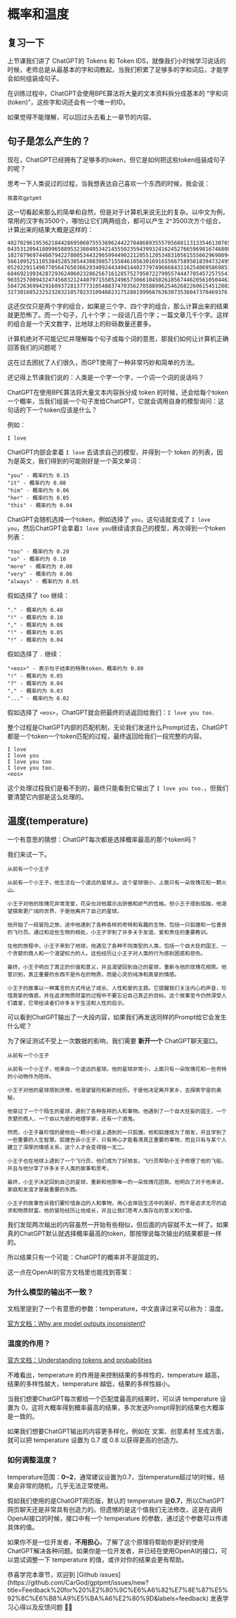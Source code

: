 # 概率和温度



## 复习一下

上节课我们讲了 ChatGPT的 Tokens 和 Token IDS，就像我们小时候学习说话的时候，老师总是从最基本的字和词教起，当我们积累了足够多的字和词后，才能学会如何组装成句子。

在训练过程中，ChatGPT会使用BPE算法将大量的文本资料拆分成基本的 “字和词(token)”，这些字和词还会有一个唯一的ID。

如果觉得不能理解，可以回过头去看上一章节的内容。

## 句子是怎么产生的？

现在，ChatGPT已经拥有了足够多的token，但它是如何把这些token组装成句子的呢？

思考一下人类说过的过程，当我想表达自己喜欢一个东西的时候，我会说：

```text filename="Luffy"
我喜欢gptpmt
```

这一切看起来那么的简单和自然，但是对于计算机来说无比的复杂。以中文为例，常用的汉字有3500个，哪怕让它们两两组合，都可以产生 2^3500次方个组合，计算出来的结果大概是这样的：

```text filename="2的3500次方计算结果"
402702961953621844286950607555369624422784868935557056881131335461307658701727371551406721502307932123276358395008895125652
043531209418099658895323804953421455502359439932416245276659698167468088937570774479761417692998541764456595941884384880600
102787969744607942278005344329659944902212055120534831056155566296908941240558524043054812784309119298489621361046430678313
566109525110538452853054430839857155846105630169165566758950183947324955260740763926892668470396323574248496692684009312249
052922911490770564765036629340924434941440277974966684311625406958698534967519709470161586090763966964691950363765288731535
684692199342872936240602328625671612857527958722799557444770545725755417136296135977255647153119878181440110593529655379472
903525700943247456832124407971558524965730661045026185674462056105044630573746839553952570745211879290387589347246867522065
584726369942916093728137773105488374703562705889962546268226061545128021323184760695318697037612212579413382773618361971983
3273016852325232832105702331094682317528819996876363073536047370469376
```

这还仅仅只是两个字的组合，如果是三个字、四个字的组合，那么计算出来的结果就更恐怖了。而一个句子，几十个字；一段话几百个字；一篇文章几千个字。这样的组合是一个天文数字，比地球上的砂砾数量还要多。

计算机绝对不可能记忆并理解每个句子或每个词的意思，那我们如何让计算机正确回答我们的问题呢？

这在过去困扰了人们很久，而GPT使用了一种非常巧妙和简单的方法。

还记得上节课我们说的：人类是一个字一个字，一个词一个词的说话吗？

ChatGPT在使用BPE算法将大量文本内容拆分成 token 的时候，还会给每个token一个概率，当我们组装一个句子发给ChatGPT，它就会调用自身的模型询问：这句话的下一个token应该是什么？

例如：

```text filename="Prompt"
I love
```

ChatGPT内部会拿着 `I love` 去请求自己的模型，并得到一个 token 的列表，因为是英文，我们得到的可能刚好是一个英文单词：

```text filename="I love"
"you" - 概率约为 0.15
"it" - 概率约为 0.08
"him" - 概率约为 0.06
"her" - 概率约为 0.05
"this" - 概率约为 0.04
```

ChatGPT会随机选择一个token，例如选择了 `you`，这句话就变成了 `I love you`，然后ChatGPT会拿着`I love you`继续请求自己的模型，再次得到一个token列表：

```text filename="I love you"
"too" - 概率约为 0.20
"so" - 概率约为 0.10
"more" - 概率约为 0.08
"very" - 概率约为 0.06
"always" - 概率约为 0.05
```

假如选择了 `too` 继续：

```text filename="I love you too"
"." - 概率约为 0.40
"!" - 概率约为 0.10
"," - 概率约为 0.08
"!" - 概率约为 0.05
"!" - 概率约为 0.04
```

假如选择了 `.` 继续：

```text filename="I love you too."
"<eos>" - 表示句子结束的特殊token，概率约为 0.80
"!" - 概率约为 0.05
"?" - 概率约为 0.04
"," - 概率约为 0.03
"..." - 概率约为 0.02
```

假如选择了 `<eos>`，ChatGPT就会把最终的话返回给我们：`I love you too.`

整个过程是ChatGPT内部的匹配机制，无论我们发送什么Prompt过去，ChatGPT都是一个token一个token匹配的过程，最终返回给我们一段完整的内容。

```text filename="ChatGPT内部处理过程"
I love
I love you
I love you too
I love you too.
<eos>
```

这个处理过程我们是看不到的，最终只能看到它输出了 `I love you too.`，但我们要清楚它内部是这么处理的。

## 温度(temperature)

一个有意思的猜想：ChatGPT每次都是选择概率最高的那个token吗？

我们来试一下。

```text filename="Prompt"
从前有一个小王子
```

```text filename="ChatGPT"
从前有一个小王子，他生活在一个遥远的星球上。这个星球很小，上面只有一朵玫瑰花和一颗火山。

小王子对他的玫瑰花非常宠爱，花朵也对他展示出骄傲和娇气的性格。但小王子感到孤独，他渴望探索更广阔的世界，于是他离开了自己的星球。

他开始了一段冒险之旅，途中他遇到了各种各样的奇特和有趣的生物，包括一只狐狸和一位善良的飞行员。通过和这些生物的相处，小王子学到了许多关于友谊、爱和责任的重要教训。

在他的旅程中，小王子来到了地球，他遇见了各种不同类型的人类，包括一个自大狂的国王、一个贪婪的商人和一个渴望权力的人。这些经历让小王子对人类的行为感到困惑和悲伤。

最终，小王子明白了真正的价值和意义，并且渴望回到自己的星球，重新与他的玫瑰花相聚。他意识到，真正重要的东西不是外在的物质，而是心灵的纯净和真挚的情感。

小王子的故事以一种寓言的方式传达了成长、人性和爱的主题。它提醒我们关注内心的声音，珍惜真挚的情感，并在追求物质财富的过程中不要忘记自己真正的目标。这个故事至今仍然深受人们喜爱，它带给读者们许多关于生活和人性的启示。
```

<Screenshot src={basics_probability1} alt="ChatGPT聊天" />

可以看到ChatGPT输出了一大段内容，如果我们再发送同样的Prompt给它会发生什么呢？

为了保证测试不受上一次数据的影响，我们需要 **新开一个** ChatGPT聊天窗口。

```text filename="Prompt"
从前有一个小王子
```

```text filename="ChatGPT"
从前有一个小王子，他来自一个遥远的星球。他的星球非常小，上面只有一朵玫瑰花和一些奇特的小动物作为陪伴。

小王子对他的星球感到厌倦，他渴望冒险和新的经历。于是他决定离开家乡，去探索宇宙的奥秘。

他穿过了一个个陌生的星球，遇到了各种各样的人和事物。他遇到了一个自大狂妄的国王，一个贪婪的商人，一个自以为是的地理学家，还有一个酒鬼。

然而，小王子最珍惜的是他在一颗小行星上遇到的一只狐狸。他和狐狸成为了朋友，并且学到了一些重要的人生智慧。狐狸告诉小王子，只有用心才能看清真正重要的事物，而且只有与某个人建立了深厚的情感关系，这个人才会变得独一无二。

小王子也在地球上遇到了一个飞行员，他们成为了好朋友。飞行员帮助小王子修理了他的飞船，并且与他分享了许多关于人类的故事和思考。

最终，小王子决定回到自己的星球，重新和他那唯一的一朵玫瑰花团聚。他明白了对于他来说，家庭和友谊才是最重要的东西。

小王子的故事告诉我们要珍惜身边的人和事物，用心去体验生活中的美好，而不是追求无尽的追求和物质财富。他的冒险经历让他成长，并且让我们思考人类存在的意义和价值。
```

<Screenshot src={basics_probability2} alt="ChatGPT聊天" />

我们发现两次输出的内容虽然一开始有些相似，但后面的内容就不太一样了。如果真的ChatGPT默认就选择概率最高的token，那按理说每次输出的结果都是一样的。

所以结果只有一个可能：ChatGPT的概率并不是固定的。

这一点在OpenAI的官方文档里也能找到答案：

### 为什么模型的输出不一致？

<Screenshot src={basics_probability3} alt="ChatGPT temperature" />

文档里提到了一个有意思的参数：temperature，中文直译过来可以称为：温度。

[官方文档：Why are model outputs inconsistent?](https://platform.openai.com/docs/guides/gpt/why-are-model-outputs-inconsistent)

### 温度的作用？

<Screenshot src={basics_probability4} alt="ChatGPT temperature" />

[官方文档：Understanding tokens and probabilities](https://platform.openai.com/docs/quickstart/adjust-your-settings)

不难看出，temperature 的作用是来控制结果的多样性的，temperature 越高，结果的多样性越大，temperature 越低，结果的多样性越小。

当我们想要ChatGPT每次都给一个匹配度最高的结果时，可以讲 temperature 设置为 0，这将大概率得到概率最高的结果，多次发送Prompt得到的结果也大概率是一致的。

如果我们想要ChatGPT输出的内容更多样化，例如在 文案、创意素材 生成方面，就可以把 temperature 设置为 0.7 或 0.8 以获得更高的创造力。

### 如何调整温度？

temperature范围：**0~2**，通常建议设置为0.7，当temperature超过1的时候，结果会非常的随机，几乎无法正常使用。

假如我们使用的是ChatGPT网页版，默认的 temperature 是**0.7**，所以ChatGPT网页聊天还是非常具有创造力的。但遗憾的是这个值我们无法修改，这是在调用OpenAI接口的时候，接口中有一个 temperature 的参数，通过这个参数可以传递具体的值。

如果你不是一位开发者，**不用担心**，了解了这个原理将帮助你更好的使用ChatGPT解决各种问题。如果你是一位开发者，并已经在使用OpenAI的接口，可以尝试调整一下 temperature 的值，或许对你的结果会更有帮助。

<Callout type="info" emoji="💬">
  恭喜学完本章节，欢迎到 [Github issues](https://github.com/CarGod/gptpmt/issues/new?title=Feedback%20for%20%E2%80%9C%E6%A6%82%E7%8E%87%E5%92%8C%E6%B8%A9%E5%BA%A6%E2%80%9D&labels=feedback) 发表学习心得以及反馈问题 👏🏻
</Callout>